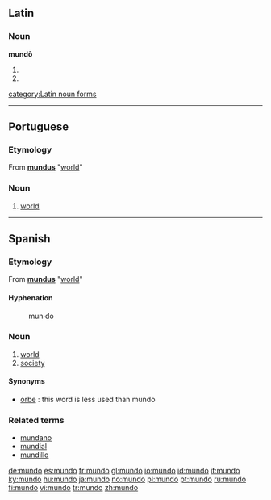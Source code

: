 ==Latin==
===Noun===
'''mundō''' {{m}}
# {{inflection of|mundus#Latin|mundus|dat|s}}
# {{inflection of|mundus#Latin|mundus|abl|s}}

[[category:Latin noun forms]]

----

==Portuguese==
===Etymology===
From {{L.|pt}} '''[[mundus]]''' "[[world]]"

===Noun===
{{pt-noun|mundo|m||s}}

# [[world]]

----

==Spanish==
===Etymology===
From {{L.|es}} '''[[mundus]]''' "[[world]]"

====Hyphenation====
:mun&middot;do

===Noun===
{{es-noun-m|mundo}}

# [[world]]
# [[society]]

====Synonyms====
*[[orbe]] : this word is less used than mundo

===Related terms===
*[[mundano]]
*[[mundial]]
*[[mundillo]]

[[de:mundo]]
[[es:mundo]]
[[fr:mundo]]
[[gl:mundo]]
[[io:mundo]]
[[id:mundo]]
[[it:mundo]]
[[ky:mundo]]
[[hu:mundo]]
[[ja:mundo]]
[[no:mundo]]
[[pl:mundo]]
[[pt:mundo]]
[[ru:mundo]]
[[fi:mundo]]
[[vi:mundo]]
[[tr:mundo]]
[[zh:mundo]]